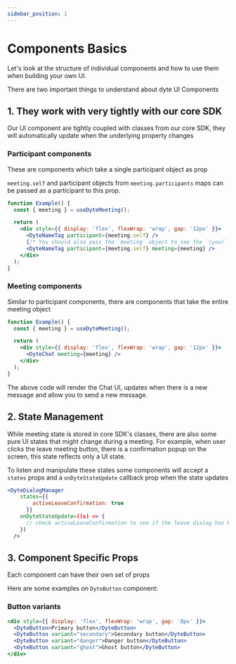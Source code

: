 ```yaml
---
sidebar_position: 1
---
```


# Components Basics

Let's look at the structure of individual components and how to use them when
building your own UI.

There are two important things to understand about dyte UI Components

## 1. They work with very tightly with our core SDK

Our UI component are tightly coupled with classes from our core SDK, they will
automatically update when the underlying property changes

### Participant components

These are components which take a single participant object as prop

`meeting.self` and participant objects from `meeting.participants` maps can be
passed as a participant to this prop.

```jsx live
function Example() {
  const { meeting } = useDyteMeeting();

  return (
    <div style={{ display: 'flex', flexWrap: 'wrap', gap: '12px' }}>
      <DyteNameTag participant={meeting.self} />
      {/* You should also pass the `meeting` object to see the `(you)` text */}
      <DyteNameTag participant={meeting.self} meeting={meeting} />
    </div>
  );
}
```

### Meeting components

Similar to participant components, there are components that take the entire
meeting object

```jsx live
function Example() {
  const { meeting } = useDyteMeeting();

  return (
    <div style={{ display: 'flex', flexWrap: 'wrap', gap: '12px' }}>
      <DyteChat meeting={meeting} />
    </div>
  );
}
```

The above code will render the Chat UI, updates when there is a new message and
allow you to send a new message.

## 2. State Management

While meeting state is stored in core SDK's classes, there are also some pure UI
states that might change during a meeting. For example, when user clicks the
leave meeting button, there is a confirmation popup on the screen, this state
reflects only a UI state.

To listen and manipulate these states some components will accept a `states`
props and a `onDyteStateUpdate` callback prop when the state updates

```jsx
<DyteDialogManager
    states={{
        activeLeaveConfirmation: true
      }}
    onDyteStateUpdate=((s) => {
      // check activeLeaveConfirmation to see if the leave dialog has been closed
    })
  />

```

## 3. Component Specific Props

Each component can have their own set of props

Here are some examples on `DyteButton` component:

### Button variants

```jsx live
<div style={{ display: 'flex', flexWrap: 'wrap', gap: '8px' }}>
  <DyteButton>Primary button</DyteButton>
  <DyteButton variant="secondary">Secondary button</DyteButton>
  <DyteButton variant="danger">Danger button</DyteButton>
  <DyteButton variant="ghost">Ghost button</DyteButton>
</div>
```
